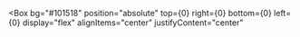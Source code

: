 
<Meta title="Rangle Design System" />

<Box
  bg="#101518"
  position="absolute"
  top={0}
  right={0}
  bottom={0}
  left={0}
  display="flex"
  alignItems="center"
  justifyContent="center"
>
  <Box as="img" display="block" mx="auto" maxWidth="16rem" src={logo} />
</Box>
